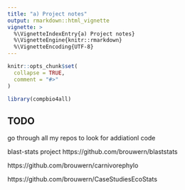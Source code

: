 ```yaml
---
title: "a) Project notes"
output: rmarkdown::html_vignette
vignette: >
  %\VignetteIndexEntry{a) Project notes}
  %\VignetteEngine{knitr::rmarkdown}
  %\VignetteEncoding{UTF-8}
---
```




```r
knitr::opts_chunk$set(
  collapse = TRUE,
  comment = "#>"
)
```

```r
library(compbio4all)
```


## TODO

go through all my repos to look for addiationl code

blast-stats project
https://github.com/brouwern/blaststats

https://github.com/brouwern/carnivorephylo

https://github.com/brouwern/CaseStudiesEcoStats
